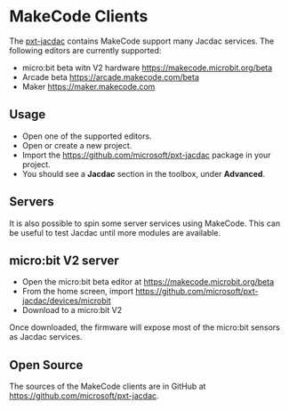 # MakeCode Clients

The [pxt-jacdac](https://github.com/microsoft/pxt-jacdac) contains MakeCode support many Jacdac services.
The following editors are currently supported:

* micro:bit beta witn V2 hardware https://makecode.microbit.org/beta
* Arcade beta https://arcade.makecode.com/beta
* Maker https://maker.makecode.com

## Usage

* Open one of the supported editors.
* Open or create a new project.
* Import the https://github.com/microsoft/pxt-jacdac package in your project.
* You should see a **Jacdac** section in the toolbox, under **Advanced**.

## Servers

It is also possible to spin some server services using MakeCode. This can be useful to test Jacdac until more modules are available.

## micro:bit V2 server

* Open the micro:bit beta editor at https://makecode.microbit.org/beta
* From the home screen, import https://github.com/microsoft/pxt-jacdac/devices/microbit
* Download to a micro:bit V2

Once downloaded, the firmware will expose most of the micro:bit sensors as Jacdac services.

## Open Source

The sources of the MakeCode clients are in GitHub at https://github.com/microsoft/pxt-jacdac.
